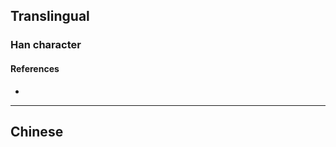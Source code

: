 {{also|暈}}
{{character info}}
==Translingual==

===Han character===
{{Han char|rn=72|rad=日|as=06|sn=10|four=|canj=ABKQ|ids=⿱日军}}

====References====
* {{Han ref|kx=0495.241|hdz=21509.080|uh=6655|ud=26197}}

----

==Chinese==
{{zh-see|暈}}